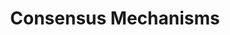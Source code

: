 ---
title: Consensus Mechanisms
tagline: Leveraging technology, math, and data to generate insights and automate complexities
banner: ./images/ai.webp
bannerPosition: center center
aliases: [] 
tags: []
created: 2022-03-06
updated: 2022-03-06
---